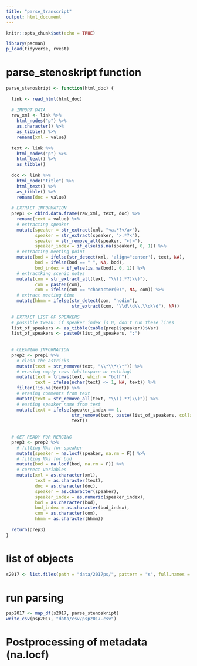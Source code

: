 ```yaml
---
title: "parse_transcript"
output: html_document
---
```


```r
knitr::opts_chunk$set(echo = TRUE)

library(pacman)
p_load(tidyverse, rvest)
```

# parse_stenoskript function
```r
parse_stenoskript <- function(html_doc) {
  
  link <- read_html(html_doc)
  
  # IMPORT DATA
  raw_xml <- link %>%
    html_nodes("p") %>%
    as.character() %>%
    as_tibble() %>%
    rename(xml = value)
  
  text <- link %>%
    html_nodes("p") %>%
    html_text() %>%
    as_tibble()
  
  doc <- link %>%
    html_node("title") %>%
    html_text() %>%
    as_tibble() %>%
    rename(doc = value)
  
  # EXTRACT INFORMATION
  prep1 <- cbind.data.frame(raw_xml, text, doc) %>%
    rename(text = value) %>%
    # extracting speaker
    mutate(speaker = str_extract(xml, "<a.*?</a>"),
           speaker = str_extract(speaker, ">.*?<"),
           speaker = str_remove_all(speaker, "<|>"),
           speaker_index = if_else(is.na(speaker), 0, 1)) %>%
    # extracting meeting point
    mutate(bod = ifelse(str_detect(xml, 'align="center'), text, NA),
           bod = ifelse(bod == " ", NA, bod),
           bod_index = if_else(is.na(bod), 0, 1)) %>%
    # extractking scenic notes
    mutate(com = str_extract_all(text, "\\((.*?)\\)"),
           com = paste0(com),
           com = ifelse(com == "character(0)", NA, com)) %>%
    # extract meeting time
    mutate(hhmm = ifelse(str_detect(com, "hodin"), 
                         str_extract(com, "\\d\\d\\.\\d\\d"), NA))
  
  # EXTRACT LIST OF SPEAKERS
  # possible tweak: if speaker_index is 0, don't run these lines
  list_of_speakers <- as_tibble(table(prep1$speaker))$Var1
  list_of_speakers <- paste0(list_of_speakers, ":")
  
  
  # CLEANING INFORMATION
  prep2 <- prep1 %>%
    # clean the astrisks 
    mutate(text = str_remove(text, "\\*\\*\\*")) %>%
    # erasing empty rows (whitespace or nothing)
    mutate(text = trimws(text, which = "both"),
           text = ifelse(nchar(text) <= 1, NA, text)) %>%
    filter(!is.na(text)) %>%
    # erasing comments from text
    mutate(text = str_remove_all(text, "\\((.*?)\\)")) %>%
    # easting speaker name from text
    mutate(text = ifelse(speaker_index == 1, 
                         str_remove(text, paste(list_of_speakers, collapse = "|")), 
                         text))
  
  
  # GET READY FOR MERGING
  prep3 <- prep2 %>%
    # filling NAs for speaker
    mutate(speaker = na.locf(speaker, na.rm = F)) %>%
    # filling NAs for bod
    mutate(bod = na.locf(bod, na.rm = F)) %>%
    # correct variables
    mutate(xml = as.character(xml),
           text = as.character(text),
           doc = as.character(doc),
           speaker = as.character(speaker),
           speaker_index = as.numeric(speaker_index),
           bod = as.character(bod),
           bod_index = as.character(bod_index),
           com = as.character(com),
           hhmm = as.character(hhmm))
  
  return(prep3)
}
```


# list of objects
```r
s2017 <- list.files(path = "data/2017ps/", pattern = "s", full.names = T)
```


# run parsing
```r
psp2017 <- map_df(s2017, parse_stenoskript)
write_csv(psp2017, "data/csv/psp2017.csv")
```


# Postprocessing of metadata (na.locf)
```r

```

